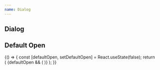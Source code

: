 ```yaml
---
name: Dialog
---
```



## Dialog

<Playground>
  <Box p="$8">
    <Dialog>
      <Dialog.Trigger>New workspace</Dialog.Trigger>
      {(close) => (
        <Dialog.Modal>
          <Dialog.Title level={3}>Create new workspace</Dialog.Title>
          <Box
            pt="$4"
            as="form"
            onSubmit={(e) => {
              e.preventDefault();
              window.alert(e.currentTarget['workspace-name'].value);
            }}
          >
            <TextField placeholder="Carefive" name="workspace-name" label="Workspace name" />
            <Box pb="$10" />
            <Flex flow="row-reverse" gap="sm">
              <Button type="submit" variant="primary">
                Create
              </Button>
              <Button onClick={close} variant="flat">
                Cancel
              </Button>
            </Flex>
          </Box>
        </Dialog.Modal>
      )}
    </Dialog>
  </Box>
</Playground>

## Default Open

<Playground>
  {() => {
    const [defaultOpen, setDefaultOpen] = React.useState(false);
    return (
      <Box p="$8">
        <Flex flow="row" cross="center" main="start" gap="sm">
          <Box>
            <Switch label="Default open" value={defaultOpen} onChange={setDefaultOpen} />
          </Box>
          {defaultOpen && (
            <Dialog defaultOpen={defaultOpen}>
              <Dialog.Trigger>New workspace</Dialog.Trigger>
              {(close) => (
                <Dialog.Modal>
                  <Dialog.Title level={3}>Create new workspace</Dialog.Title>
                  <Box
                    pt="$4"
                    as="form"
                    onSubmit={(e) => {
                      e.preventDefault();
                      window.alert(e.currentTarget['workspace-name'].value);
                    }}
                  >
                    <TextField placeholder="Carefive" name="workspace-name" label="Workspace name" />
                    <Box pb="$10" />
                    <Flex flow="row-reverse" gap="sm">
                      <Button type="submit" variant="primary">
                        Create
                      </Button>
                      <Button onClick={close} variant="flat">
                        Cancel
                      </Button>
                    </Flex>
                  </Box>
                </Dialog.Modal>
              )}
            </Dialog>
          )}
        </Flex>
      </Box>
    );
  }}
</Playground>
